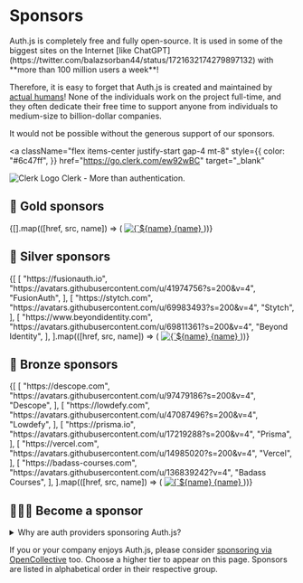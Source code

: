 
# Sponsors

<Callout type="info">
  Auth.js is completely free and fully open-source. It is used in some of the
  biggest sites on the Internet [like
  ChatGPT](https://twitter.com/balazsorban44/status/1721632174279897132) with
  **more than 100 million users a week**!
</Callout>

Therefore, it is easy to forget that Auth.js is created and maintained by [actual humans](/contributors#core-team)! None of the individuals work on the project full-time, and they often dedicate their free time to support anyone from individuals to medium-size to billion-dollar companies.

It would not be possible without the generous support of our sponsors.

<a
  className="flex items-center justify-start gap-4 mt-8"
  style={{
    color: "#6c47ff",
  }}
  href="https://go.clerk.com/ew92wBC"
  target="_blank"
>
  <img
    src="/img/etc/clerk-logo.svg"
    alt="Clerk Logo"
    className="rounded-xl w-24 dark:bg-[#f0f4f9] px-6 py-4"
  />
  <span className="text-xl md:text-3xl text-sky-600">
    Clerk - More than authentication.
  </span>
</a>

## 🥇 Gold sponsors

<div className="flex flex-wrap gap-2">
  {[].map(([href, src, name]) => (
    <a
      key={name}
      href={href}
      target="_blank"
      className="text-center flex flex-col items-center gap-3 text-sky-600 font-semibold mt-8"
    >
      <img
        className="w-20 bg-slate-100 rounded-md p-2"
        src={src}
        alt={`${name} Logo`}
      />
      {name}
    </a>
  ))}
</div>

## 🥈 Silver sponsors

<div className="flex flex-wrap flex-row gap-8 md:gap-16 pt-8">
  {[
    [
      "https://fusionauth.io",
      "https://avatars.githubusercontent.com/u/41974756?s=200&v=4",
      "FusionAuth",
    ],
    [
      "https://stytch.com",
      "https://avatars.githubusercontent.com/u/69983493?s=200&v=4",
      "Stytch",
    ],
    [
      "https://www.beyondidentity.com",
      "https://avatars.githubusercontent.com/u/69811361?s=200&v=4",
      "Beyond Identity",
    ],
  ].map(([href, src, name]) => (
    <a
      key={name}
      href={href}
      target="_blank"
      className="text-center flex flex-col items-center gap-3 text-sky-600 font-semibold"
    >
      <img
        className="w-20 bg-slate-100 rounded-md p-2"
        src={src}
        alt={`${name} Logo`}
      />
      {name}
    </a>
  ))}
</div>

## 🥉 Bronze sponsors

<div className="flex flex-wrap flex-row gap-8 md:gap-16 pt-8">
  {[
    [
      "https://descope.com",
      "https://avatars.githubusercontent.com/u/97479186?s=200&v=4",
      "Descope",
    ],
    [
      "https://lowdefy.com",
      "https://avatars.githubusercontent.com/u/47087496?s=200&v=4",
      "Lowdefy",
    ],
    [
      "https://prisma.io",
      "https://avatars.githubusercontent.com/u/17219288?s=200&v=4",
      "Prisma",
    ],
    [
      "https://vercel.com",
      "https://avatars.githubusercontent.com/u/14985020?s=200&v=4",
      "Vercel",
    ],
    [
      "https://badass-courses.com",
      "https://avatars.githubusercontent.com/u/136839242?v=4",
      "Badass Courses",
    ],
  ].map(([href, src, name]) => (
    <a
      key={name}
      href={href}
      target="_blank"
      className="text-center flex flex-col items-center gap-3 text-sky-600 font-semibold"
    >
      <img
        className="w-20 bg-slate-100 rounded-md p-2"
        src={src}
        alt={`${name} Logo`}
      />
      {name}
    </a>
  ))}
</div>

## 🙇🏽‍♂️ Become a sponsor

<div className="mt-8">
<details>
  <summary>
    Why are auth providers sponsoring Auth.js?
  </summary>

Auth.js is a set of libraries that make it easy to add authentication to any application with any framework. There are companies who provide authentication as a service with high availability/first-class support and more. Auth.js libraries make it easy to integrate with them. Some of the following companies very generously sponsor Auth.js to help support the project and the community. We welcome their support and are grateful for it. If you feel that Auth.js is not able to meet your needs, we encourage you to check them out.

</details>
</div>

If you or your company enjoys Auth.js, please consider [sponsoring via OpenCollective](https://opencollective.com/nextauth) too. Choose a higher tier to appear on this page. Sponsors are listed in alphabetical order in their respective group.

